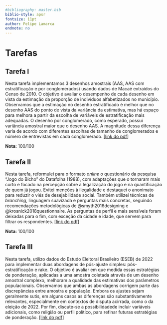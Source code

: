 ```yaml
---
#bibliography: master.bib
biblio-style: apsr
fontsize: 11pt
author: Felipe Lamarca
endnote: no
---
```


# Tarefas

## Tarefa I

Nesta tarefa implementamos 3 desenhos amostrais (AAS, AAS com estratificação e por conglomerados) usando dados de Macaé extraídos do Censo de 2010. O objetivo é avaliar o desempenho de cada desenho em vista da estimação da proporção de indivíduos alfabetizados no município. Observamos que a estimação no desenho estratificado é melhor que no desenho AAS do ponto de vista da variância da estimativa, mas há espaço para melhora a partir da escolha de variáveis de  estratificação mais adequadas. O desenho por conglomerado, como esperado, possui variância amostral maior que o desenho AAS. A magnitude dessa diferença varia de acordo com diferentes escolhas de tamanho de conglomerados e número de entrevistas em cada conglomerado. [[link do pdf]](lista1/lista1.pdf)

**Nota:** 100/100

## Tarefa II

Nesta tarefa, reformulei para o formato *online* o questionário da pesquisa "Jogo do Bicho" do Datafolha (1988), com adaptações que o tornaram mais curto e focado na percepção sobre a legalização do jogo e na quantificação de quem já jogou. Evitei menções à ilegalidade e destaquei o anonimato para reduzir o viés de desejabilidade social. Também utilizei técnicas de *branching*, linguagem suavizada e perguntas mais concretas, seguindo recomendações metodológicas de @smyth2016designing e @krosnick2018questionnaire. As perguntas de perfil e mais sensíveis foram deixadas para o fim, com exceção da cidade e idade, que servem para filtrar os respondentes. [[link do pdf]](lista2/lista2.pdf)

**Nota:** 100/100

## Tarefa III

Nesta tarefa, utilizo dados do Estudo Eleitoral Brasileiro (ESEB) de 2022 para implementar duas abordagens de pós-ajuste simples: pós-estratificação e rake. O objetivo é avaliar em que medida essas estratégias de ponderação, aplicadas a uma amostra coletada através de um desenho amostral complexo, melhoram a qualidade das estimativas dos parâmetros populacionais. Observamos que ambas as abordagens corrigem parte das discrepâncias entre amostra e população. Embora os ajustes sejam geralmente sutis, em alguns casos as diferenças são substantivamente relevantes, especialmente em contextos de disputa acirrada, como o da eleição de 2022. Por fim, discute-se a possibilidadede incluir variáveis adicionais, como religião ou perfil político, para refinar futuras estratégias de ponderação. [[link do pdf]](lista3/lista3.pdf)


